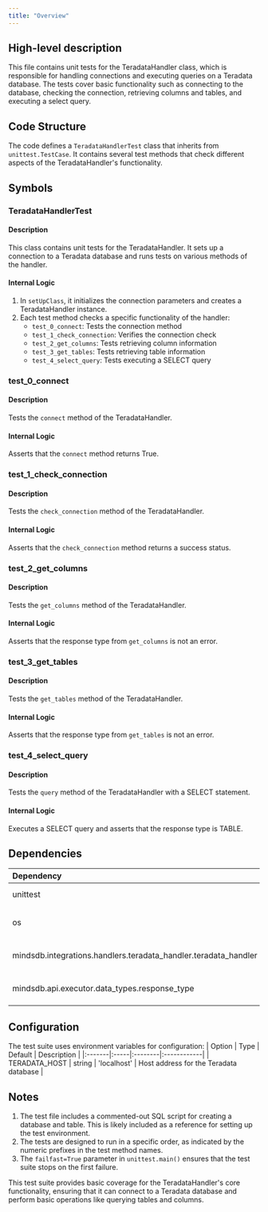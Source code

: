 ```yaml
---
title: "Overview"
---
```


## High-level description
This file contains unit tests for the TeradataHandler class, which is responsible for handling connections and executing queries on a Teradata database. The tests cover basic functionality such as connecting to the database, checking the connection, retrieving columns and tables, and executing a select query.

## Code Structure
The code defines a `TeradataHandlerTest` class that inherits from `unittest.TestCase`. It contains several test methods that check different aspects of the TeradataHandler's functionality.

## Symbols

### TeradataHandlerTest
#### Description
This class contains unit tests for the TeradataHandler. It sets up a connection to a Teradata database and runs tests on various methods of the handler.

#### Internal Logic
1. In `setUpClass`, it initializes the connection parameters and creates a TeradataHandler instance.
2. Each test method checks a specific functionality of the handler:
   - `test_0_connect`: Tests the connection method
   - `test_1_check_connection`: Verifies the connection check
   - `test_2_get_columns`: Tests retrieving column information
   - `test_3_get_tables`: Tests retrieving table information
   - `test_4_select_query`: Tests executing a SELECT query

### test_0_connect
#### Description
Tests the `connect` method of the TeradataHandler.

#### Internal Logic
Asserts that the `connect` method returns True.

### test_1_check_connection
#### Description
Tests the `check_connection` method of the TeradataHandler.

#### Internal Logic
Asserts that the `check_connection` method returns a success status.

### test_2_get_columns
#### Description
Tests the `get_columns` method of the TeradataHandler.

#### Internal Logic
Asserts that the response type from `get_columns` is not an error.

### test_3_get_tables
#### Description
Tests the `get_tables` method of the TeradataHandler.

#### Internal Logic
Asserts that the response type from `get_tables` is not an error.

### test_4_select_query
#### Description
Tests the `query` method of the TeradataHandler with a SELECT statement.

#### Internal Logic
Executes a SELECT query and asserts that the response type is TABLE.

## Dependencies
| Dependency | Purpose |
|:-----------|:--------|
| unittest | Provides testing framework |
| os | Used to access environment variables |
| mindsdb.integrations.handlers.teradata_handler.teradata_handler | Imports TeradataHandler class |
| mindsdb.api.executor.data_types.response_type | Imports RESPONSE_TYPE enum |

## Configuration
The test suite uses environment variables for configuration:
| Option | Type | Default | Description |
|:-------|:-----|:--------|:------------|
| TERADATA_HOST | string | 'localhost' | Host address for the Teradata database |

## Notes
1. The test file includes a commented-out SQL script for creating a database and table. This is likely included as a reference for setting up the test environment.
2. The tests are designed to run in a specific order, as indicated by the numeric prefixes in the test method names.
3. The `failfast=True` parameter in `unittest.main()` ensures that the test suite stops on the first failure.

This test suite provides basic coverage for the TeradataHandler's core functionality, ensuring that it can connect to a Teradata database and perform basic operations like querying tables and columns.